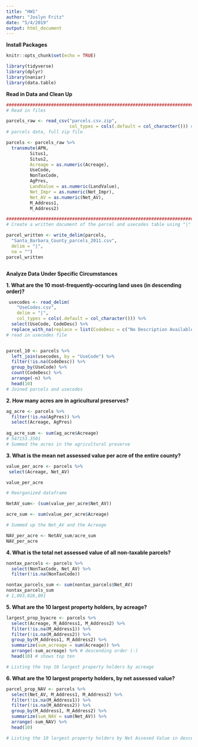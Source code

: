 ```yaml
---
title: "HW1"
author: "Joslyn Fritz"
date: "5/4/2019"
output: html_document
---
```

**Install Packages**

```r
knitr::opts_chunk$set(echo = TRUE)

library(tidyverse)
library(dplyr)
library(naniar)
library(data.table)

```

**Read in Data and Clean Up**

```r

#########################################################################################
# Read in files 

parcels_raw <- read_csv("parcels.csv.zip",
                        col_types = cols(.default = col_character())) # read in the parcels data
# parcels data, full zip file

parcels <- parcels_raw %>% 
  transmute(APN, 
         Situs1, 
         Situs2, 
         Acreage = as.numeric(Acreage), 
         UseCode, 
         NonTaxCode, 
         AgPres, 
         LandValue = as.numeric(LandValue), 
         Net_Impr = as.numeric(Net_Impr), 
         Net_AV = as.numeric(Net_AV), 
         M_Address1, 
         M_Address2)

#########################################################################################
# Create a written document of the parcel and usecodes table using "|" as the delimitter.

parcel_written <- write_delim(parcels,
  "Santa_Barbara_County_parcels_2011.csv",
  delim = "|",
  na = "")
parcel_written

```

```sql

```


**Analyze Data Under Specific Circumstances**

**1. What are the 10 most-frequently-occuring land uses (in descending order)?**

```r

 usecodes <- read_delim(
    "UseCodes.csv",
    delim = "|",
    col_types = cols(.default = col_character())) %>% 
  select(UseCode, CodeDesc) %>% 
  replace_with_na(replace = list(CodeDesc = c("No Description Available")))
# read in usecodes file


parcel_10 <- parcels %>% 
  left_join(usecodes, by = "UseCode") %>% 
  filter(!is.na(CodeDesc)) %>% 
  group_by(UseCode) %>% 
  count(CodeDesc) %>% 
  arrange(-n) %>% 
  head(10) 
# Joined parcels and usecodes

```


**2. How many acres are in agricultural preserves?**

```r

ag_acre <- parcels %>% 
  filter(!is.na(AgPres)) %>% 
  select(Acreage, AgPres) 
  
ag_acre_sum <- sum(ag_acre$Acreage)
# 547153.3501
# Summed the acres in the agricultural preserve

```


**3. What is the mean net assessed value per acre of the entire county?**

```r

value_per_acre <- parcels %>% 
 select(Acreage, Net_AV) 

value_per_acre

# Reorganized dataframe

NetAV_sum<- (sum(value_per_acre$Net_AV))

acre_sum <- sum(value_per_acre$Acreage) 

# Summed up the Net_AV and the Acreage

NAV_per_acre <- NetAV_sum/acre_sum
NAV_per_acre 

```


**4. What is the total net assessed value of all non-taxable parcels?**

```r

nontax_parcels <- parcels %>% 
  select(NonTaxCode, Net_AV) %>% 
  filter(!is.na(NonTaxCode))

nontax_parcels_sum <- sum(nontax_parcels$Net_AV)
nontax_parcels_sum
# 1,093,026,091

```


**5. What are the 10 largest property holders, by acreage?**

```r

largest_prop_byacre <- parcels %>% 
  select(Acreage, M_Address1, M_Address2) %>% 
  filter(!is.na(M_Address1)) %>% 
  filter(!is.na(M_Address2)) %>% 
  group_by(M_Address1, M_Address2) %>% 
  summarize(sum_acreage = sum(Acreage)) %>% 
  arrange(-sum_acreage) %>% # descending order (-)
  head(10) # shows top ten

# Listing the top 10 largest property holders by acreage

```


**6. What are the 10 largest property holders, by net assessed value?**

```r

parcel_prop_NAV <- parcels %>% 
  select(Net_AV, M_Address1, M_Address2) %>% 
  filter(!is.na(M_Address1)) %>% 
  filter(!is.na(M_Address2)) %>% 
  group_by(M_Address1, M_Address2) %>% 
  summarize(sum_NAV = sum(Net_AV)) %>% 
  arrange(-sum_NAV) %>% 
  head(10) 

# Listing the 10 largest property holders by Net Assesed Value in descending order


```


